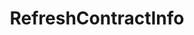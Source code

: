 ---
title: RefreshContractInfo
openapi: ../sequence-metadata.json post /rpc/Metadata/RefreshContractInfo
---